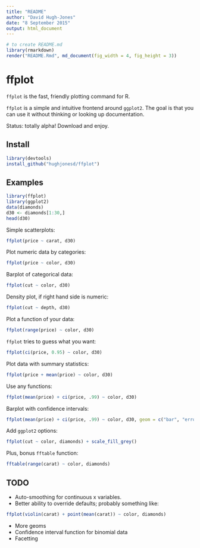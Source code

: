 ```yaml
---
title: "README"
author: "David Hugh-Jones"
date: "8 September 2015"
output: html_document
---
```


```r
# to create README.md
library(rmarkdown)
render("README.Rmd", md_document(fig_width = 4, fig_height = 3))
```
# ffplot

`ffplot` is the fast, friendly plotting command for R. 

`ffplot` is a simple and intuitive frontend around `ggplot2`. The goal is that you can use it without thinking or 
looking up documentation.

Status: totally alpha! Download and enjoy. 

## Install

```r
library(devtools)
install_github("hughjonesd/ffplot")
```


## Examples

```r
library(ffplot)
library(ggplot2)
data(diamonds)
d30 <- diamonds[1:30,]
head(d30)
```


Simple scatterplots: 

```r
ffplot(price ~ carat, d30)
```

Plot numeric data by categories: 

```r
ffplot(price ~ color, d30)
```

Barplot of categorical data:

```r
ffplot(cut ~ color, d30)
```

Density plot, if right hand side is numeric:

```r
ffplot(cut ~ depth, d30)
```


Plot a function of your data:

```r
ffplot(range(price) ~ color, d30)
```

`ffplot` tries to guess what you want:

```r
ffplot(ci(price, 0.95) ~ color, d30)
```


Plot data with summary statistics:

```r
ffplot(price + mean(price) ~ color, d30)
```

Use any functions:

```r
ffplot(mean(price) + ci(price, .99) ~ color, d30)
```

Barplot with confidence intervals:

```r
ffplot(mean(price) + ci(price, .99) ~ color, d30, geom = c("bar", "errorbar"), col = "orange")
```

Add `ggplot2` options:

```r
ffplot(cut ~ color, diamonds) + scale_fill_grey()
```

Plus, bonus `fftable` function:

```r
fftable(range(carat) ~ color, diamonds)
```

## TODO

* Auto-smoothing for continuous x variables.
* Better ability to override defaults; probably something like:
```r
ffplot(violin(carat) + point(mean(carat)) ~ color, diamonds)
```
* More geoms
* Confidence interval function for binomial data
* Facetting
